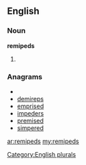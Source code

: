 ==English==

===Noun===
'''remipeds'''

# {{plural of|[[remiped]]}}

===Anagrams===
* {{alphagram|deeimprs}}
* [[demireps#English|demireps]]
* [[emprised#English|emprised]]
* [[impeders#English|impeders]]
* [[premised#English|premised]]
* [[simpered#English|simpered]]

[[Category:English plurals]]

[[ar:remipeds]]
[[my:remipeds]]